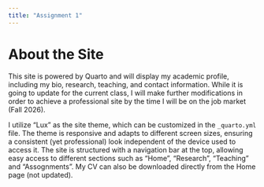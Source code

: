 ```yaml
---
title: "Assignment 1"
---
```


# About the Site

This site is powered by Quarto and will display my academic profile, including my bio, research, teaching, and contact information. While it is going to update for the current class, I will make further modifications in order to achieve a professional site by the time I will be on the job market (Fall 2026).

I utilize "Lux" as the site theme, which can be customized in the `_quarto.yml` file. The theme is responsive and adapts to different screen sizes, ensuring a consistent (yet professional) look independent of the device used to access it. The site is structured with a navigation bar at the top, allowing easy access to different sections such as "Home", "Research", "Teaching" and "Assognments". My CV can also be downloaded directly from the Home page (not updated).

